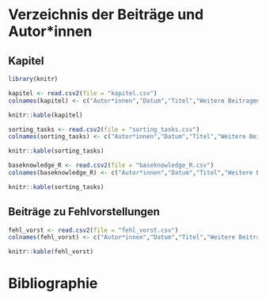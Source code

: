 # Verzeichnis der Beiträge und Autor*innen

## Kapitel

```r
library(knitr)

kapitel <- read.csv2(file = "kapitel.csv")
colnames(kapitel) <- c("Autor*innen","Datum","Titel","Weitere Beitragende")

knitr::kable(kapitel)
```

```r
sorting_tasks <- read.csv2(file = "sorting_tasks.csv")
colnames(sorting_tasks) <- c("Autor*innen","Datum","Titel","Weitere Beitragende")

knitr::kable(sorting_tasks)
```

```r
baseknowledge_R <- read.csv2(file = "baseknowledge_R.csv")
colnames(baseknowledge_R) <- c("Autor*innen","Datum","Titel","Weitere Beitragende")

knitr::kable(sorting_tasks)
```

## Beiträge zu Fehlvorstellungen

```r
fehl_vorst <- read.csv2(file = "fehl_vorst.csv")
colnames(fehl_vorst) <- c("Autor*innen","Datum","Titel","Weitere Beitragende")

knitr::kable(fehl_vorst)
```

# Bibliographie


